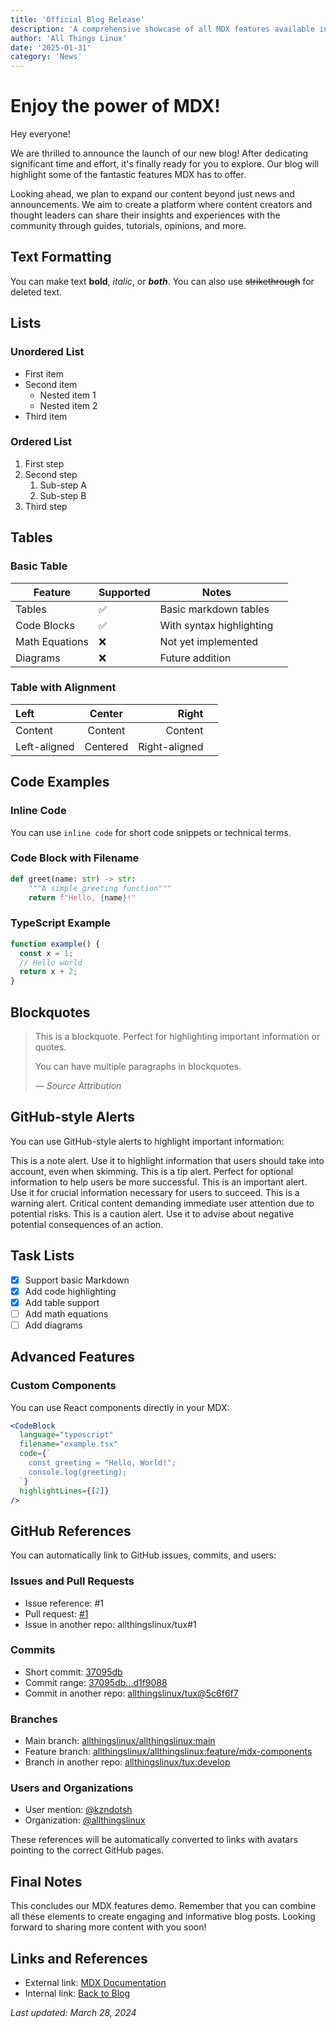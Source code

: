 ```yaml
---
title: 'Official Blog Release'
description: 'A comprehensive showcase of all MDX features available in our new blog'
author: 'All Things Linux'
date: '2025-01-31'
category: 'News'
---
```



# Enjoy the power of MDX!

Hey everyone!

We are thrilled to announce the launch of our new blog! After dedicating significant time and effort, it's finally ready for you to explore. Our blog will highlight some of the fantastic features MDX has to offer.

Looking ahead, we plan to expand our content beyond just news and announcements. We aim to create a platform where content creators and thought leaders can share their insights and experiences with the community through guides, tutorials, opinions, and more.

## Text Formatting

You can make text **bold**, _italic_, or **_both_**. You can also use ~~strikethrough~~ for deleted text.

## Lists

### Unordered List

- First item
- Second item
  - Nested item 1
  - Nested item 2
- Third item

### Ordered List

1. First step
2. Second step
   1. Sub-step A
   2. Sub-step B
3. Third step

## Tables

### Basic Table

| Feature        | Supported | Notes                    |     |
| -------------- | --------- | ------------------------ | --- |
| Tables         | ✅        | Basic markdown tables    |     |
| Code Blocks    | ✅        | With syntax highlighting |     |
| Math Equations | ❌        | Not yet implemented      |     |
| Diagrams       | ❌        | Future addition          |     |

### Table with Alignment

| Left         |  Center  |         Right |     |
| :----------- | :------: | ------------: | --- |
| Content      | Content  |       Content |     |
| Left-aligned | Centered | Right-aligned |     |

## Code Examples

### Inline Code

You can use `inline code` for short code snippets or technical terms.

### Code Block with Filename

```py filename=hello.py {1-3}
def greet(name: str) -> str:
    """A simple greeting function"""
    return f"Hello, {name}!"
```

### TypeScript Example

```ts {1,3-4} showLineNumbers
function example() {
  const x = 1;
  // Hello world
  return x + 2;
}
```

## Blockquotes

> This is a blockquote. Perfect for highlighting important information or quotes.
>
> You can have multiple paragraphs in blockquotes.
>
> — _Source Attribution_

## GitHub-style Alerts

You can use GitHub-style alerts to highlight important information:

<Alert type="note">
  This is a note alert. Use it to highlight information that users should take
  into account, even when skimming.
</Alert>

<Alert type="tip">
  This is a tip alert. Perfect for optional information to help users be more
  successful.
</Alert>

<Alert type="important">
  This is an important alert. Use it for crucial information necessary for users
  to succeed.
</Alert>

<Alert type="warning">
  This is a warning alert. Critical content demanding immediate user attention
  due to potential risks.
</Alert>

<Alert type="caution">
  This is a caution alert. Use it to advise about negative potential
  consequences of an action.
</Alert>

## Task Lists

- [x] Support basic Markdown
- [x] Add code highlighting
- [x] Add table support
- [ ] Add math equations
- [ ] Add diagrams

## Advanced Features

### Custom Components

You can use React components directly in your MDX:

```jsx filename="example.tsx"
<CodeBlock
  language="typescript"
  filename="example.tsx"
  code={`
    const greeting = "Hello, World!";
    console.log(greeting);
  `}
  highlightLines={[2]}
/>
```

## GitHub References

You can automatically link to GitHub issues, commits, and users:

### Issues and Pull Requests

- Issue reference: #1
- Pull request: [#1](https://github.com/allthingslinux/allthingslinux/pull/1)
- Issue in another repo: allthingslinux/tux#1

### Commits

- Short commit: [37095db](https://github.com/allthingslinux/allthingslinux/commit/37095db)
- Commit range: [37095db...d1f9088](https://github.com/allthingslinux/allthingslinux/compare/37095db...d1f9088)
- Commit in another repo: [allthingslinux/tux@5c6f6f7](https://github.com/allthingslinux/tux/commit/5c6f6f7)

### Branches

- Main branch: [allthingslinux/allthingslinux:main](https://github.com/allthingslinux/allthingslinux/tree/main)
- Feature branch: [allthingslinux/allthingslinux:feature/mdx-components](https://github.com/allthingslinux/allthingslinux/tree/feature/mdx-components)
- Branch in another repo: [allthingslinux/tux:develop](https://github.com/allthingslinux/tux/tree/develop)

### Users and Organizations

- User mention: [@kzndotsh](https://github.com/kzndotsh)
- Organization: [@allthingslinux](https://github.com/orgs/allthingslinux)

These references will be automatically converted to links with avatars pointing to the correct GitHub pages.

## Final Notes

This concludes our MDX features demo. Remember that you can combine all these elements to create engaging and informative blog posts. Looking forward to sharing more content with you soon!

## Links and References

- External link: [MDX Documentation](https://mdxjs.com/)
- Internal link: [Back to Blog](/blog)

_Last updated: March 28, 2024_
